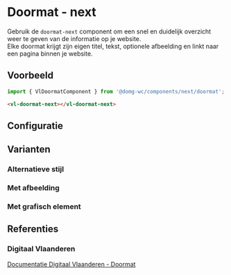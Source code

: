 
# Doormat - next

<VluxMetaData id="components-next-doormat" />

Gebruik de `doormat-next` component om een snel en duidelijk overzicht weer te geven van de informatie op je website.<br/>
Elke doormat krijgt zijn eigen titel, tekst, optionele afbeelding en linkt naar een pagina binnen je website.


## Voorbeeld

```js
import { VlDoormatComponent } from '@domg-wc/components/next/doormat';
```

```html
<vl-doormat-next></vl-doormat-next>
```

<Canvas of={VlDoormatStories.DoormatDefault} />


## Configuratie

<ArgTypes of={VlDoormatStories.DoormatDefault} />


## Varianten

### Alternatieve stijl

<Canvas of={VlDoormatStories.DoormatAlt} />

### Met afbeelding

<Canvas of={VlDoormatStories.DoormatImage} />

### Met grafisch element

<Canvas of={VlDoormatStories.DoormatGraphic} />


## Referenties

### Digitaal Vlaanderen

[Documentatie Digitaal Vlaanderen - Doormat](https://overheid.vlaanderen.be/webuniversum/v3/documentation/components/vl-ui-doormat)
